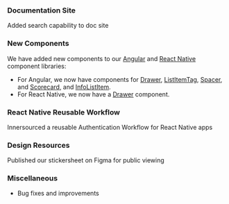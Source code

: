 ### Documentation Site

Added search capability to doc site

### New Components

We have added new components to our [Angular](https://pxblue-components.github.io/angular) and [React Native](https://pxblue-components.github.io/react-native) component libraries:

-   For Angular, we now have components for [Drawer](https://pxblue-components.github.io/angular-dev/?path=/info/components-drawer--readme), [ListItemTag](https://pxblue-components.github.io/angular-dev/?path=/info/components-list-item-tag--readme), [Spacer](https://pxblue-components.github.io/angular-dev/?path=/info/components-spacer--readme), and
    [Scorecard](https://pxblue-components.github.io/angular-dev/?path=/info/components-score-card--readme), and [InfoListItem](https://pxblue-components.github.io/angular-dev/?path=/info/components-info-list-item--readme).
-   For React Native, we now have a [Drawer](https://pxblue-components.github.io/react-native/?path=/info/components-documentation--drawer) component.

### React Native Reusable Workflow

Innersourced a reusable Authentication Workflow for React Native apps

### Design Resources

Published our stickersheet on Figma for public viewing

### Miscellaneous

-   Bug fixes and improvements
